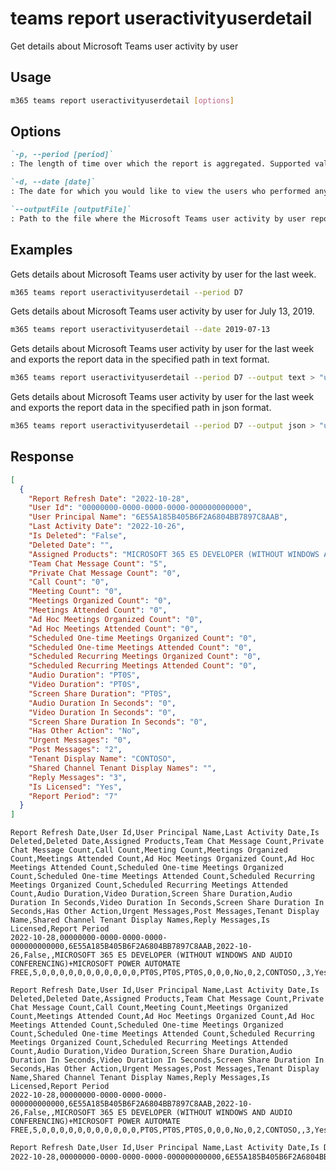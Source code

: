 
# teams report useractivityuserdetail

Get details about Microsoft Teams user activity by user

## Usage

```sh
m365 teams report useractivityuserdetail [options]
```

## Options

```md definition-list
`-p, --period [period]`
: The length of time over which the report is aggregated. Supported values `D7`, `D30`, `D90`, `D180`. Specify the `period` or `date`, but not both.

`-d, --date [date]`
: The date for which you would like to view the users who performed any activity. Supported date format is `YYYY-MM-DD`. Specify the `date` or `period`, but not both.

`--outputFile [outputFile]`
: Path to the file where the Microsoft Teams user activity by user report should be stored in.
```

<Global />

## Examples

Gets details about Microsoft Teams user activity by user for the last week.

```sh
m365 teams report useractivityuserdetail --period D7
```

Gets details about Microsoft Teams user activity by user for July 13, 2019.

```sh
m365 teams report useractivityuserdetail --date 2019-07-13
```

Gets details about Microsoft Teams user activity by user for the last week and exports the report data in the specified path in text format.

```sh
m365 teams report useractivityuserdetail --period D7 --output text > "useractivityuserdetail.txt"
```

Gets details about Microsoft Teams user activity by user for the last week and exports the report data in the specified path in json format.

```sh
m365 teams report useractivityuserdetail --period D7 --output json > "useractivityuserdetail.json"
```

## Response

<Tabs>
  <TabItem value="JSON">

  ``` json
  [
    {
      "Report Refresh Date": "2022-10-28",
      "User Id": "00000000-0000-0000-0000-000000000000",
      "User Principal Name": "6E55A185B405B6F2A6804BB7897C8AAB",
      "Last Activity Date": "2022-10-26",
      "Is Deleted": "False",
      "Deleted Date": "",
      "Assigned Products": "MICROSOFT 365 E5 DEVELOPER (WITHOUT WINDOWS AND AUDIO CONFERENCING)+MICROSOFT POWER AUTOMATE FREE",
      "Team Chat Message Count": "5",
      "Private Chat Message Count": "0",
      "Call Count": "0",
      "Meeting Count": "0",
      "Meetings Organized Count": "0",
      "Meetings Attended Count": "0",
      "Ad Hoc Meetings Organized Count": "0",
      "Ad Hoc Meetings Attended Count": "0",
      "Scheduled One-time Meetings Organized Count": "0",
      "Scheduled One-time Meetings Attended Count": "0",
      "Scheduled Recurring Meetings Organized Count": "0",
      "Scheduled Recurring Meetings Attended Count": "0",
      "Audio Duration": "PT0S",
      "Video Duration": "PT0S",
      "Screen Share Duration": "PT0S",
      "Audio Duration In Seconds": "0",
      "Video Duration In Seconds": "0",
      "Screen Share Duration In Seconds": "0",
      "Has Other Action": "No",
      "Urgent Messages": "0",
      "Post Messages": "2",
      "Tenant Display Name": "CONTOSO",
      "Shared Channel Tenant Display Names": "",
      "Reply Messages": "3",
      "Is Licensed": "Yes",
      "Report Period": "7"
    }
  ]
  ```

  </TabItem>
  <TabItem value="Text">

  ``` text
  Report Refresh Date,User Id,User Principal Name,Last Activity Date,Is Deleted,Deleted Date,Assigned Products,Team Chat Message Count,Private Chat Message Count,Call Count,Meeting Count,Meetings Organized Count,Meetings Attended Count,Ad Hoc Meetings Organized Count,Ad Hoc Meetings Attended Count,Scheduled One-time Meetings Organized Count,Scheduled One-time Meetings Attended Count,Scheduled Recurring Meetings Organized Count,Scheduled Recurring Meetings Attended Count,Audio Duration,Video Duration,Screen Share Duration,Audio Duration In Seconds,Video Duration In Seconds,Screen Share Duration In Seconds,Has Other Action,Urgent Messages,Post Messages,Tenant Display Name,Shared Channel Tenant Display Names,Reply Messages,Is Licensed,Report Period
  2022-10-28,00000000-0000-0000-0000-000000000000,6E55A185B405B6F2A6804BB7897C8AAB,2022-10-26,False,,MICROSOFT 365 E5 DEVELOPER (WITHOUT WINDOWS AND AUDIO CONFERENCING)+MICROSOFT POWER AUTOMATE FREE,5,0,0,0,0,0,0,0,0,0,0,0,PT0S,PT0S,PT0S,0,0,0,No,0,2,CONTOSO,,3,Yes,7
  ```

  </TabItem>
  <TabItem value="CSV">

  ``` text
  Report Refresh Date,User Id,User Principal Name,Last Activity Date,Is Deleted,Deleted Date,Assigned Products,Team Chat Message Count,Private Chat Message Count,Call Count,Meeting Count,Meetings Organized Count,Meetings Attended Count,Ad Hoc Meetings Organized Count,Ad Hoc Meetings Attended Count,Scheduled One-time Meetings Organized Count,Scheduled One-time Meetings Attended Count,Scheduled Recurring Meetings Organized Count,Scheduled Recurring Meetings Attended Count,Audio Duration,Video Duration,Screen Share Duration,Audio Duration In Seconds,Video Duration In Seconds,Screen Share Duration In Seconds,Has Other Action,Urgent Messages,Post Messages,Tenant Display Name,Shared Channel Tenant Display Names,Reply Messages,Is Licensed,Report Period
  2022-10-28,00000000-0000-0000-0000-000000000000,6E55A185B405B6F2A6804BB7897C8AAB,2022-10-26,False,,MICROSOFT 365 E5 DEVELOPER (WITHOUT WINDOWS AND AUDIO CONFERENCING)+MICROSOFT POWER AUTOMATE FREE,5,0,0,0,0,0,0,0,0,0,0,0,PT0S,PT0S,PT0S,0,0,0,No,0,2,CONTOSO,,3,Yes,7
  ```

  </TabItem>
  <TabItem value="Markdown">

  ```md
  Report Refresh Date,User Id,User Principal Name,Last Activity Date,Is Deleted,Deleted Date,Assigned Products,Team Chat Message Count,Private Chat Message Count,Call Count,Meeting Count,Meetings Organized Count,Meetings Attended Count,Ad Hoc Meetings Organized Count,Ad Hoc Meetings Attended Count,Scheduled One-time Meetings Organized Count,Scheduled One-time Meetings Attended Count,Scheduled Recurring Meetings Organized Count,Scheduled Recurring Meetings Attended Count,Audio Duration,Video Duration,Screen Share Duration,Audio Duration In Seconds,Video Duration In Seconds,Screen Share Duration In Seconds,Has Other Action,Urgent Messages,Post Messages,Tenant Display Name,Shared Channel Tenant Display Names,Reply Messages,Is Licensed,Report Period
  2022-10-28,00000000-0000-0000-0000-000000000000,6E55A185B405B6F2A6804BB7897C8AAB,2022-10-26,False,,MICROSOFT 365 E5 DEVELOPER (WITHOUT WINDOWS AND AUDIO CONFERENCING)+MICROSOFT POWER AUTOMATE FREE,5,0,0,0,0,0,0,0,0,0,0,0,PT0S,PT0S,PT0S,0,0,0,No,0,2,CONTOSO,,3,Yes,7
  ```

  </TabItem>
</Tabs>

